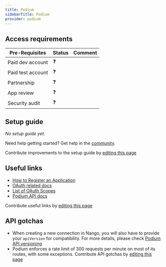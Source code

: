 ```yaml
---
title: Podium
sidebarTitle: Podium
provider: podium
---
```




<Overview />
<PreBuiltTooling provider={providers[pageMetadata.provider]} />
<PreBuiltUseCases />

## Access requirements
| Pre-Requisites | Status | Comment|
| - | - | - |
| Paid dev account | ❓ |  |
| Paid test account | ❓ |  |
| Partnership | ❓ | |
| App review | ❓ |  |
| Security audit | ❓ | |


## Setup guide

_No setup guide yet._

<Tip>Need help getting started? Get help in the [community](https://nango.dev/slack).</Tip>

<Note>Contribute improvements to the setup guide by [editing this page](https://github.com/nangohq/nango/tree/master/docs-v2/integrations/all/podium.mdx)</Note>


## Useful links

-   [How to Register an Application](https://docs.podium.com/docs/oauth#create-your-app)
-   [OAuth related docs](https://docs.podium.com/docs/oauth)
-   [List of OAuth Scopes](https://docs.podium.com/docs/oauth-scopes)
-   [Podium API docs](https://docs.podium.com/reference)

<Note>Contribute useful links by [editing this page](https://github.com/nangohq/nango/tree/master/docs-v2/integrations/all/podium.mdx)</Note>

## API gotchas
-   When creating a new connection in Nango, you will also have to provide your `apiVersion` for compatibility. For more details, please check [Podium API versioning](https://docs.podium.com/docs/api-version)
-   Podium enforces a rate limit of 300 requests per minute on most of its routes, with some exceptions.
<Note>Contribute API gotchas by [editing this page](https://github.com/nangohq/nango/tree/master/docs-v2/integrations/all/podium.mdx)</Note>
